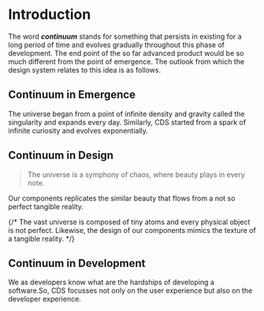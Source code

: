 # Introduction
The word __*continuum*__ stands for something that persists in existing for a long period of time 
and evolves gradually throughout this phase of development. 
The end point of the so far advanced product would be so much different from the point of emergence. 
The outlook from which the design system relates to this idea is as follows.

## Continuum in Emergence
The universe began from a point of infinite density and gravity called the singularity and expands every day. 
Similarly, CDS started from a spark of infinite curiosity and evolves exponentially.

## Continuum in Design
> The universe is a symphony of chaos, where beauty plays in every note.

Our components replicates the similar beauty that flows from a not so perfect tangible reality. 

{/* The vast universe is composed of tiny atoms and every physical object is not perfect. 
Likewise, the design of our components mimics the texture of a tangible reality. */}

## Continuum in Development
We as developers know what are the hardships of developing a software.So, CDS focusses not only
on the user experience but also on the developer experience.



